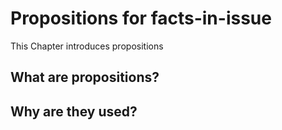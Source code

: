 # Propositions for facts-in-issue {#propositions}

This Chapter introduces propositions

## What are propositions?

## Why are they used?